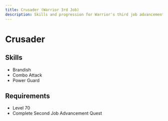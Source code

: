 ```yaml
---
title: Crusader (Warrior 3rd Job)
description: Skills and progression for Warrior's third job advancement
---
```


# Crusader

## Skills
- Brandish
- Combo Attack
- Power Guard

## Requirements
- Level 70
- Complete Second Job Advancement Quest